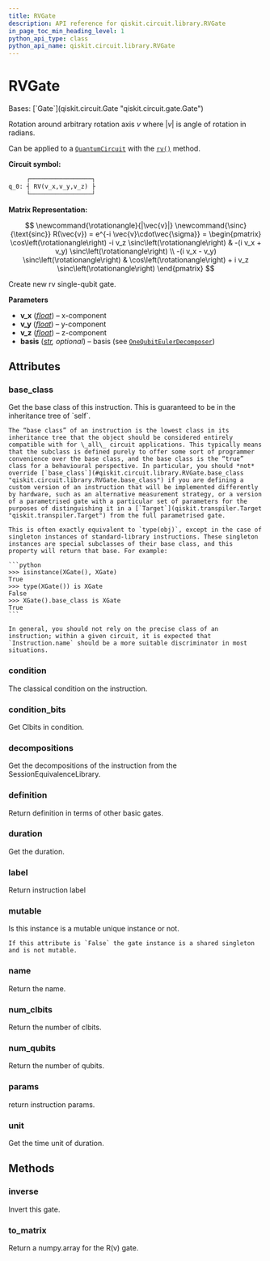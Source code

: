 ```yaml
---
title: RVGate
description: API reference for qiskit.circuit.library.RVGate
in_page_toc_min_heading_level: 1
python_api_type: class
python_api_name: qiskit.circuit.library.RVGate
---
```


# RVGate

<Class id="qiskit.circuit.library.RVGate" github="https://github.com/qiskit/qiskit/tree/main/qiskit/circuit/library/generalized_gates/rv.py" signature="qiskit.circuit.library.RVGate(v_x, v_y, v_z, basis='U')">
  Bases: [`Gate`](qiskit.circuit.Gate "qiskit.circuit.gate.Gate")

  Rotation around arbitrary rotation axis $v$ where $|v|$ is angle of rotation in radians.

  Can be applied to a [`QuantumCircuit`](qiskit.circuit.QuantumCircuit "qiskit.circuit.QuantumCircuit") with the [`rv()`](qiskit.circuit.QuantumCircuit#rv "qiskit.circuit.QuantumCircuit.rv") method.

  **Circuit symbol:**

  ```python
       ┌─────────────────┐
  q_0: ┤ RV(v_x,v_y,v_z) ├
       └─────────────────┘
  ```

  **Matrix Representation:**

$$
\newcommand{\rotationangle}{|\vec{v}|}
\newcommand{\sinc}{\text{sinc}}
R(\vec{v}) = e^{-i \vec{v}\cdot\vec{\sigma}} =
\begin{pmatrix}
\cos\left(\rotationangle\right) -i v_z \sinc\left(\rotationangle\right)
& -(i v_x + v_y) \sinc\left(\rotationangle\right) \\
-(i v_x - v_y) \sinc\left(\rotationangle\right)
& \cos\left(\rotationangle\right) + i v_z \sinc\left(\rotationangle\right)
\end{pmatrix}
$$

  Create new rv single-qubit gate.

  **Parameters**

  *   **v\_x** ([*float*](https://docs.python.org/3/library/functions.html#float "(in Python v3.12)")) – x-component
  *   **v\_y** ([*float*](https://docs.python.org/3/library/functions.html#float "(in Python v3.12)")) – y-component
  *   **v\_z** ([*float*](https://docs.python.org/3/library/functions.html#float "(in Python v3.12)")) – z-component
  *   **basis** ([*str*](https://docs.python.org/3/library/stdtypes.html#str "(in Python v3.12)")*, optional*) – basis (see [`OneQubitEulerDecomposer`](qiskit.synthesis.OneQubitEulerDecomposer "qiskit.synthesis.one_qubit.one_qubit_decompose.OneQubitEulerDecomposer"))

  ## Attributes

  ### base\_class

  <Attribute id="qiskit.circuit.library.RVGate.base_class" name="base_class">
    Get the base class of this instruction. This is guaranteed to be in the inheritance tree of `self`.

    The “base class” of an instruction is the lowest class in its inheritance tree that the object should be considered entirely compatible with for \_all\_ circuit applications. This typically means that the subclass is defined purely to offer some sort of programmer convenience over the base class, and the base class is the “true” class for a behavioural perspective. In particular, you should *not* override [`base_class`](#qiskit.circuit.library.RVGate.base_class "qiskit.circuit.library.RVGate.base_class") if you are defining a custom version of an instruction that will be implemented differently by hardware, such as an alternative measurement strategy, or a version of a parametrised gate with a particular set of parameters for the purposes of distinguishing it in a [`Target`](qiskit.transpiler.Target "qiskit.transpiler.Target") from the full parametrised gate.

    This is often exactly equivalent to `type(obj)`, except in the case of singleton instances of standard-library instructions. These singleton instances are special subclasses of their base class, and this property will return that base. For example:

    ```python
    >>> isinstance(XGate(), XGate)
    True
    >>> type(XGate()) is XGate
    False
    >>> XGate().base_class is XGate
    True
    ```

    In general, you should not rely on the precise class of an instruction; within a given circuit, it is expected that `Instruction.name` should be a more suitable discriminator in most situations.
  </Attribute>

  ### condition

  <Attribute id="qiskit.circuit.library.RVGate.condition" name="condition">
    The classical condition on the instruction.
  </Attribute>

  ### condition\_bits

  <Attribute id="qiskit.circuit.library.RVGate.condition_bits" name="condition_bits">
    Get Clbits in condition.
  </Attribute>

  ### decompositions

  <Attribute id="qiskit.circuit.library.RVGate.decompositions" name="decompositions">
    Get the decompositions of the instruction from the SessionEquivalenceLibrary.
  </Attribute>

  ### definition

  <Attribute id="qiskit.circuit.library.RVGate.definition" name="definition">
    Return definition in terms of other basic gates.
  </Attribute>

  ### duration

  <Attribute id="qiskit.circuit.library.RVGate.duration" name="duration">
    Get the duration.
  </Attribute>

  ### label

  <Attribute id="qiskit.circuit.library.RVGate.label" name="label">
    Return instruction label
  </Attribute>

  ### mutable

  <Attribute id="qiskit.circuit.library.RVGate.mutable" name="mutable">
    Is this instance is a mutable unique instance or not.

    If this attribute is `False` the gate instance is a shared singleton and is not mutable.
  </Attribute>

  ### name

  <Attribute id="qiskit.circuit.library.RVGate.name" name="name">
    Return the name.
  </Attribute>

  ### num\_clbits

  <Attribute id="qiskit.circuit.library.RVGate.num_clbits" name="num_clbits">
    Return the number of clbits.
  </Attribute>

  ### num\_qubits

  <Attribute id="qiskit.circuit.library.RVGate.num_qubits" name="num_qubits">
    Return the number of qubits.
  </Attribute>

  ### params

  <Attribute id="qiskit.circuit.library.RVGate.params" name="params">
    return instruction params.
  </Attribute>

  ### unit

  <Attribute id="qiskit.circuit.library.RVGate.unit" name="unit">
    Get the time unit of duration.
  </Attribute>

  ## Methods

  ### inverse

  <Function id="qiskit.circuit.library.RVGate.inverse" name="inverse" signature="inverse(annotated=False)">
    Invert this gate.
  </Function>

  ### to\_matrix

  <Function id="qiskit.circuit.library.RVGate.to_matrix" name="to_matrix" signature="to_matrix()">
    Return a numpy.array for the R(v) gate.
  </Function>
</Class>

